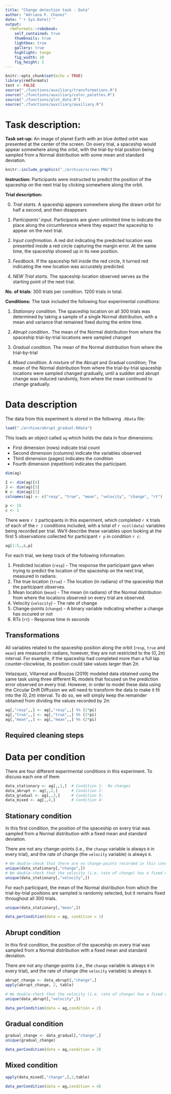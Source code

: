 ```yaml
---
title: "Change detection task - Data"
author: "Adriana F. Chavez"
date: "`r Sys.Date()`"
output:
  rmdformats::robobook:
    self_contained: true
    thumbnails: true
    lightbox: true
    gallery: true
    highlight: tango
    fig_width: 10 
    fig_height: 5 
---
```


```r
knitr::opts_chunk$set(echo = TRUE)
library(rmdformats)
test <- FALSE
source("./functions/auxiliary/transformations.R")
source("./functions/auxiliary/color_palettes.R")
source("./functions/plot_data.R")
source("./functions/auxiliary/auxiliary.R")
```

# Task description:

**Task set-up:** An image of planet Earth with an blue dotted orbit was presented at the center of the screen. On every trial, a spaceship would appear somewhere along the orbit, with the trial-by-trial position being sampled from a Normal distribution with some mean and standard deviation.

```r
knitr::include_graphics("./archive/screen.PNG")
```

**Instruction:** Participants were instructed to predict the position of the spaceship on the next trial by clicking somewhere along the orbit.

**Trial description:** 

0. *Trial starts.* A spaceship appears somewhere along the drawn orbit for half a second, and then disappears

1. *Participants' input.* Participants are given unlimited time to indicate the place along the circumference where they expect the spaceship to appear on the next trial.

2. *Input confirmation.* A red dot indicating the predicted location was presented inside a red circle capturing the margin error. At the same time, the spaceship showed up in its new position.

3. *Feedback.* If the spaceship fell inside the red circle, it turned red indicating the new location was accurately predicted. 

0. *NEW Trial starts.* The spaceship location observed serves as the starting point of the next trial.

**No. of trials**: 300 trials per condition. 1200 trials in total.

**Conditions:** The task included the following four experimental conditions:

1. *Stationary condition.* The spaceship location on all 300 trials was determined by taking a sample of a single Normal distribution, with a mean and variance that remained fixed during the entire time.

2. *Abrupt condition.*. The mean of the Normal distribution from where the spaceship trial-by-trial locations were sampled changed 

3. *Gradual condition.* The mean of the Normal distribution from where the trial-by-trial 

4. *Mixed condition.* A mixture of the Abrupt and Gradual condition; The mean of the Normal distribution from where the trial-by-trial spaceship locations were sampled changed gradually, until a sudden and abrupt change was induced randomly, from where the mean continued to change gradually.


# Data description

The data from this experiment is stored in the following `.RData` file:

```r
load("./archive/abrupt_gradual.Rdata")
```

This loads an object called `ag` which holds the data in four dimensions:

- First dimension (rows) indicate trial count
- Second dimension (columns) indicate the variables observed
- Third dimension (pages) indicates the condition
- Fourth dimension (repetition) indicates the participant.

```r
dim(ag)
```

```r
I <- dim(ag)[4]
J <- dim(ag)[3]
K <- dim(ag)[1]
colnames(ag) <- c("resp", "true", "mean", "velocity", "change", "rt")

p <- 15
c <- 1
```

There were `r I` participants in this experiment, which completed `r K` trials of each of the `r J` conditions included, with a total of `r ncol(data)` variables being recorded per trial. We'll describe these variables upon looking at the first 5 observations collected for participant `r p` in condition `r c`:

```r
ag[1:5,,c,p]
```

For each trial, we keep track of the following information:

1. Predicted location (`resp`) - The response the participant gave when trying to predict the location of the spaceship on the next trial, measured in radians.
2. The true location (`true`) - The location (in radians) of the spaceship that the participant observes.
3. Mean location (`mean`) - The mean (in radians) of the Normal distribution from where the locations observed on every trial are observed.
4. Velocity (`velocity`) - The rate of change
5. Change-points (`change`) - A binary variable indicating whether a change has occured or not
6. RTs (`rt`) - Response time in seconds

## Transformations

All variables related to the spaceship position along the orbit (`resp`, `true` and `mean`) are measured in radians, however, they are not restricted to the $(0, 2\pi)$ interval. For example, if the spaceship had completed more than a full lap counter-clocwkise, its position could take values larger than $2\pi$. 

Velazquez, Villarreal and Bouzas (2019) modeled data obtained using the same task using three different RL models that focused on the prediction error observed on every trial. However, in order to model these data using the Circular Drift Diffusion we will need to transform the data to make it fit into the $(0, 2\pi)$ interval. To do so, we will simply keep the remainder obtained from dividing the values recorded by $2\pi$:

```r
ag[,"resp",,] <- ag[,"resp",,] %% (2*pi)
ag[,"true",,] <- ag[,"true",,] %% (2*pi)
ag[,"mean",,] <- ag[,"mean",,] %% (2*pi)
```

## Required cleaning steps

# Data per condition

There are four different experimental conditions in this experiment. To discuss each one of them 

```r
data_stationary <- ag[,,1,]  # Condition 1:  No changes
data_abrupt <- ag[,,2,]      # Condition 2: 
data_gradual <- ag[,,3,]     # Condition 3:
data_mixed <- ag[,,4,]       # Condition 4: 
```


## Stationary condition

In this first condition, the position of the spaceship on every trial was sampled from a Normal distribution with a fixed mean and standard deviation.

There are not any change-points (i.e., the `change` variable is always `0` in every trial), and the rate of change (the `velocity` variable) is always `0`.

```r
# We double-check that there are no change-points recorded in this condition, for any of the 24 participants
unique(data_stationary[,"change",])
# We double-check that the velocity (i.e. rate of change) has a fixed value of `0`, for all 24 participants
unique(data_stationary[,"velocity",])
```

For each participant, the mean of the Normal distribution from which the trial-by-trial positions are sampled is randomly selected, but it remains fixed throughout all 300 trials.

```r
unique(data_stationary[,"mean",])
```

```r
data_perCondition(data = ag, condition = 1)
```

## Abrupt condition

In this first condition, the position of the spaceship on every trial was sampled from a Normal distribution with a fixed mean and standard deviation.

There are not any change-points (i.e., the `change` variable is always `0` in every trial), and the rate of change (the `velocity` variable) is always `0`.

```r
abrupt_change <- data_abrupt[,"change",]
apply(abrupt_change, 2, table)
```

```r
# We double-check that the velocity (i.e. rate of change) has a fixed value of `0`, for all 24 participants
unique(data_abrupt[,"velocity",])
```

```r
data_perCondition(data = ag,condition = 2)
```

## Gradual condition

```r
gradual_change <- data_gradual[,"change",]
unique(gradual_change)
```

```r
data_perCondition(data = ag,condition = 3)
```

## Mixed condition

```r
apply(data_mixed[,"change",],2,table)
```

```r
data_perCondition(data = ag,condition = 4)
```
